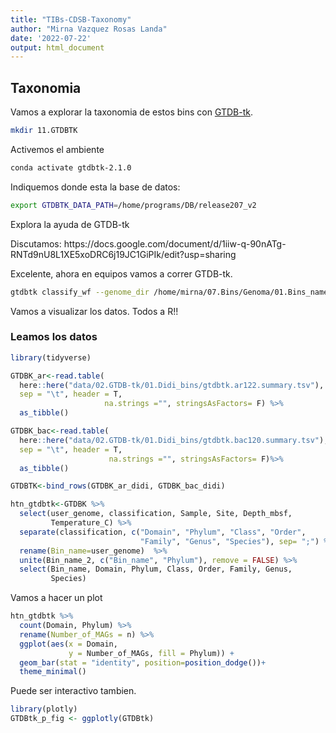 ```yaml
---
title: "TIBs-CDSB-Taxonomy"
author: "Mirna Vazquez Rosas Landa"
date: '2022-07-22'
output: html_document
---
```

## Taxonomia

Vamos a explorar la taxonomia de estos bins con [GTDB-tk](https://github.com/Ecogenomics/GTDBTk).

```bash
mkdir 11.GTDBTK
```

Activemos el ambiente

```bash
conda activate gtdbtk-2.1.0
```


Indiquemos donde esta la base de datos:

```bash
export GTDBTK_DATA_PATH=/home/programs/DB/release207_v2 
```

Explora la ayuda de GTDB-tk

Discutamos: https://docs.google.com/document/d/1iiw-q-90nATg-RNTd9nU8L1XE5xoDRC6j19JC1GiPIk/edit?usp=sharing

Excelente, ahora en equipos vamos a correr GTDB-tk.

```bash
gtdbtk classify_wf --genome_dir /home/mirna/07.Bins/Genoma/01.Bins_named --out_dir /home/mirna/11.GTDBTK --cpus 4 -x fa 
```

Vamos a visualizar los datos. Todos a R!!

### Leamos los datos

```r
library(tidyverse)
```


```r
GTDBK_ar<-read.table(
  here::here("data/02.GTDB-tk/01.Didi_bins/gtdbtk.ar122.summary.tsv"), 
  sep = "\t", header = T, 
                     na.strings ="", stringsAsFactors= F) %>%
  as_tibble()

GTDBK_bac<-read.table(
  here::here("data/02.GTDB-tk/01.Didi_bins/gtdbtk.bac120.summary.tsv"), 
  sep = "\t", header = T, 
                      na.strings ="", stringsAsFactors= F)%>%
  as_tibble()

GTDBTK<-bind_rows(GTDBK_ar_didi, GTDBK_bac_didi)
```


```r
htn_gtdbtk<-GTDBK %>%
  select(user_genome, classification, Sample, Site, Depth_mbsf, 
         Temperature_C) %>%
  separate(classification, c("Domain", "Phylum", "Class", "Order",
                             "Family", "Genus", "Species"), sep= ";") %>%
  rename(Bin_name=user_genome)  %>%
  unite(Bin_name_2, c("Bin_name", "Phylum"), remove = FALSE) %>%
  select(Bin_name, Domain, Phylum, Class, Order, Family, Genus, 
         Species)
```

Vamos a hacer un plot

```r
htn_gtdbtk %>%
  count(Domain, Phylum) %>%
  rename(Number_of_MAGs = n) %>%
  ggplot(aes(x = Domain, 
             y = Number_of_MAGs, fill = Phylum)) + 
  geom_bar(stat = "identity", position=position_dodge())+
  theme_minimal()
```

Puede ser interactivo tambien.

```r
library(plotly)
GTDBtk_p_fig <- ggplotly(GTDBtk)
```


